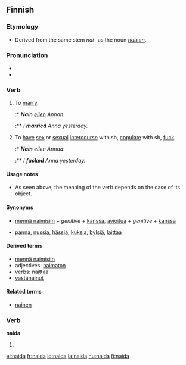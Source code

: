 ==Finnish==
{{Finnish index|n|a}}

===Etymology===
* Derived from the same stem ''nai-'' as the noun ''[[nainen]]''.

===Pronunciation===
* {{hyphenation|nai|da}}
* {{IPA|lang=fi|/ˈnɑidɑ(ʔ)/}}

===Verb===
{{fi-verb|nai|type=voida}}

# {{transitive|+ genitive-accusative}} To [[marry]].
#:* '''''Nain''' [[eilen]] Anna'''n'''.''
#:** ''I '''married''' Anna yesterday.''
# {{context|transitive|vulgar|lang=fi|+ partitive}} To [[have]] [[sex]] or [[sexual]] [[intercourse]] with sb, [[copulate]] with sb, [[fuck]].
#:* '''''Nain''' eilen Anna'''a'''.''
#:** ''I '''fucked''' Anna yesterday.''

====Usage notes====
* As seen above, the meaning of the verb depends on the case of its object.

====Synonyms====
* {{sense|to marry}} [[mennä naimisiin]] ''+ genitive +'' [[kanssa]], [[avioitua]] ''+ genitive +'' [[kanssa]]
* {{sense|to copulate; vulgar}} [[panna]], [[nussia]], [[hässiä]], [[kuksia]], [[bylsiä]], [[laittaa]]

====Derived terms====
* [[mennä naimisiin]]
* adjectives: [[naimaton]]
* verbs: [[naittaa]]
* [[vastanainut]]

====Related terms====
* [[nainen]]

===Verb===
'''naida'''

# {{fi-form of|naida|type=verb|pr=impersonal|mood=indicative|tense=present connegative}}

[[el:naida]]
[[fr:naida]]
[[io:naida]]
[[la:naida]]
[[hu:naida]]
[[fi:naida]]